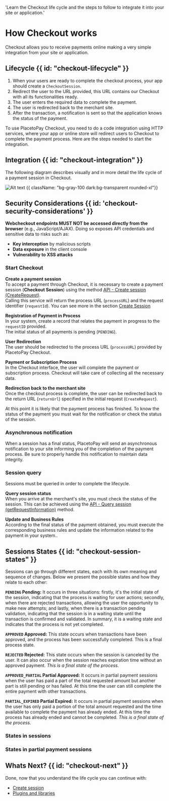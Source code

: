 
  'Learn the Checkout life cycle and the steps to follow to integrate it into your site or application.'

# How Checkout works

Checkout allows you to receive payments online making a very simple integration from your site or application.

## Lifecycle {{ id: "checkout-lifecycle" }}

1. When your users are ready to complete the checkout process, your app should create a `CheckoutSession`.
2. Redirect the user to the URL provided, this URL contains our Checkout with all its functionalities ready.
3. The user enters the required data to complete the payment.
4. The user is redirected back to the merchant site.
5. After the transaction, a notification is sent so that the application knows the status of the payment.

To use PlacetoPay Checkout, you need to do a code integration using HTTP services, where your app or online store will redirect users to Checkout to complete the payment process. Here are the steps needed to start the integration.

## Integration {{ id: "checkout-integration" }}

The following diagram describes visually and in more detail the life cycle of a payment session in Checkout.

![Alt text](/en/checkout/checkout_flow.webp 'title') {{ className: "bg-gray-100 dark:bg-transparent rounded-xl"}}

## Security Considerations {{ id: 'checkout-security-considerations' }}

**Webcheckout endpoints MUST NOT be accessed directly from the browser** (e.g., JavaScript/AJAX). Doing so exposes API credentials and sensitive data to risks such as:
- **Key interception** by malicious scripts  
- **Data exposure** in the client console  
- **Vulnerability to XSS attacks**  

### Start Checkout

**Create a payment session**  
To accept a payment through Checkout, it is necessary to create a payment session (**Checkout Session**) using the method [API - Create session (CreateRequest)](/en/checkout/api/reference/session#crear-una-sesion).  
Calling this service will return the process URL (`processURL`) and the request identifier (`requestId`).
You can see more in the section [Create Session](/en/checkout/api/reference/session#crear-una-sesion)

**Registration of Payment in Process**  
In your system, create a record that relates the payment in progress to the `requestID` provided.  
The initial status of all payments is pending (`PENDING`).

**User Redirection**  
The user should be redirected to the process URL (`processURL`) provided by PlacetoPay Checkout.

**Payment or Subscription Process**  
In the Checkout interface, the user will complete the payment or subscription process. Checkout will take care of collecting all the necessary data.

**Redirection back to the merchant site**  
Once the checkout process is complete, the user can be redirected back to the return URL (`returnUrl`) specified in the initial request (`CreateRequest`).

At this point it is likely that the payment process has finished. To know the status of the payment you must wait for the notification or check the status of the session.

### Asynchronous notification

When a session has a final status, PlacetoPay will send an asynchronous notification to your site informing you of the completion of the payment process. Be sure to properly handle this notification to maintain data integrity.

### Session query

Sessions must be queried in order to complete the lifecycle.

**Query session status**  
When you arrive at the merchant's site, you must check the status of the session. 
This can be achieved using the [API - Query session (getRequestInformation)](/en/checkout/api/reference/session#consultar-una-sesion) method.

**Update and Business Rules**  
According to the final status of the payment obtained, you must execute the corresponding business rules and update the information related to the payment in your system..

## Sessions States {{ id: "checkout-session-states" }}

Sessions can go through different states, each with its own meaning and sequence of changes. Below we present the possible states and how they relate to each other:

**`PENDING` Pending:**
It occurs in three situations: firstly, it's the initial state of the session, indicating that the process is waiting for user actions;
secondly, when there are rejected transactions, allowing the user the opportunity to make new attempts;
and lastly, when there is a transaction pending validation, indicating that the session is in a waiting state until the transaction is confirmed and validated.
In summary, it is a waiting state and indicates that the process is not yet completed.

**`APPROVED` Approved:**
This state occurs when transactions have been approved, and the process has been successfully completed. This is a final process state.

**`REJECTED` Rejected:**
This state occurs when the session is canceled by the user. It can also occur when the session reaches expiration time without an approved payment. _This is a final state of the process._

**`APPROVED_PARTIAL` Partial Approved:**
It occurs in partial payment sessions when the user has paid a part of the total requested amount but another part is still pending or has failed.
At this time the user can still complete the entire payment with other transactions.

**`PARTIAL_EXPIRED` Partial Expired:**
It occurs in partial payment sessions when the user has only paid a portion of the total amount requested and the time available to complete the payment has already ended.
At this time the process has already ended and cannot be completed. _This is a final state of the process._

### States in sessions
<SessionStates></SessionStates>

### States in partial payment sessions
<PartialSessionStates></PartialSessionStates>

## Whats Next? {{ id: "checkout-next" }}

Done, now that you understand the life cycle you can continue with:

- [Create session](/en/checkout/create-session)
- [Plugins and libraries](/en/checkout/plugins)
